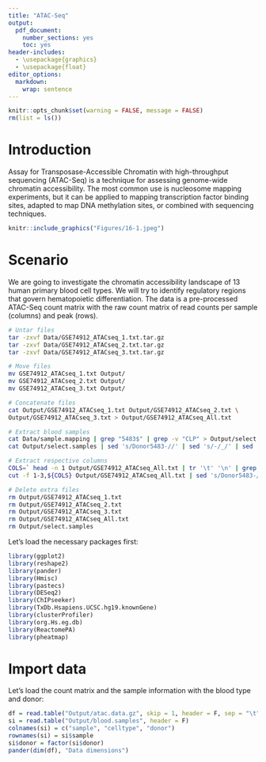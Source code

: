 ```yaml
---
title: "ATAC-Seq"
output: 
  pdf_document: 
    number_sections: yes
    toc: yes
header-includes: 
  - \usepackage{graphics}
  - \usepackage{float}
editor_options: 
  markdown: 
    wrap: sentence
---
```


```r
knitr::opts_chunk$set(warning = FALSE, message = FALSE)
rm(list = ls())
```

\newpage

# Introduction
Assay for Transposase-Accessible Chromatin with high-throughput sequencing (ATAC-Seq) is a technique for assessing genome-wide chromatin accessibility. The most common use is nucleosome mapping experiments, but it can be applied to mapping transcription factor binding sites, adapted to map DNA methylation sites, or combined with sequencing techniques.

```r
knitr::include_graphics("Figures/16-1.jpeg")
```

# Scenario
We are going to investigate the chromatin accessibility landscape of 13 human primary blood cell types. We will try to identify regulatory regions that govern hematopoietic differentiation. The data is a pre-processed ATAC-Seq count matrix with the raw count matrix of read counts per sample (columns) and peak (rows).

```bash
# Untar files
tar -zxvf Data/GSE74912_ATACseq_1.txt.tar.gz
tar -zxvf Data/GSE74912_ATACseq_2.txt.tar.gz
tar -zxvf Data/GSE74912_ATACseq_3.txt.tar.gz

# Move files
mv GSE74912_ATACseq_1.txt Output/
mv GSE74912_ATACseq_2.txt Output/
mv GSE74912_ATACseq_3.txt Output/

# Concatenate files
cat Output/GSE74912_ATACseq_1.txt Output/GSE74912_ATACseq_2.txt \
Output/GSE74912_ATACseq_3.txt > Output/GSE74912_ATACseq_All.txt

# Extract blood samples
cat Data/sample.mapping | grep "5483$" | grep -v "CLP" > Output/select.samples
cat Output/select.samples | sed 's/Donor5483-//' | sed 's/-/_/' | sed 's/-[^\t]*//' > Output/blood.samples

# Extract respective columns
COLS=` head -n 1 Output/GSE74912_ATACseq_All.txt | tr '\t' '\n' | grep -n -w -Ff <(cut -f 1 Output/select.samples) | sed 's/:.*//' | tr '\n' ',' | sed 's/,$//'`
cut -f 1-3,${COLS} Output/GSE74912_ATACseq_All.txt | sed 's/Donor5483-//g' | sed 's/-\([^-]*\)-[^\t]*/_\1/g' | gzip -c > Output/atac.data.gz

# Delete extra files
rm Output/GSE74912_ATACseq_1.txt
rm Output/GSE74912_ATACseq_2.txt
rm Output/GSE74912_ATACseq_3.txt
rm Output/GSE74912_ATACseq_All.txt
rm Output/select.samples
```

Let's load the necessary packages first:
```r
library(ggplot2)
library(reshape2)
library(pander)
library(Hmisc)
library(pastecs)
library(DESeq2)
library(ChIPseeker)
library(TxDb.Hsapiens.UCSC.hg19.knownGene)
library(clusterProfiler)
library(org.Hs.eg.db)
library(ReactomePA)
library(pheatmap)
```

# Import data
Let’s load the count matrix and the sample information with the blood type and donor:
```r
df = read.table("Output/atac.data.gz", skip = 1, header = F, sep = "\t", col.names = c("Chr", "Start", "End", "Bcell-13A", "Bcell-13B", "CD4-9A", "CD4-9B", "CD8-10A", "CD8-10B", "Erythroblast-15A", "Erythroblast-15B", "Erythroblast-15C", "NK-11A", "NK-11B"))
si = read.table("Output/blood.samples", header = F)
colnames(si) = c("sample", "celltype", "donor")
rownames(si) = si$sample
si$donor = factor(si$donor)
pander(dim(df), "Data dimensions")
```

